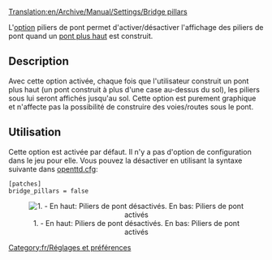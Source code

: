[[Translation:en/Archive/Manual/Settings/Bridge pillars]]


[[Category:fr/Réglages et préférences]]

L'[[fr/Archive/Manual/Settings/Options avancées|option]] piliers de pont permet d'activer/désactiver l'affichage des piliers de pont quand un [[fr/Archive/Manual/Pont plus haut|pont plus haut]] est construit.

==Description==
Avec cette option activée, chaque fois que l'utilisateur construit un pont plus haut (un pont construit à plus d'une case au-dessus du sol), les piliers sous lui seront affichés jusqu'au sol. Cette option est purement graphique et n'affecte pas la possibilité de construire des voies/routes sous le pont.

== Utilisation ==
Cette option est activée par défaut. Il n'y a pas d'option de configuration dans le jeu pour elle. Vous pouvez la désactiver en utilisant la syntaxe suivante dans [[fr/Archive/Manual/Settings/Openttd.cfg|openttd.cfg]]:

<pre>
[patches]
bridge_pillars = false
</pre>

<center>[[File:en/Bridge Pillars.png|center|frame|1. - En haut: Piliers de pont désactivés. En bas: Piliers de pont activés]]</center>